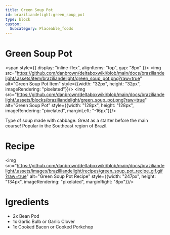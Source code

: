 ```yaml
---
title: Green Soup Pot
id: braziliandelight:green_soup_pot
type: block
custom:
  Subcategory: Placeable_foods
---
```


# Green Soup Pot

<span style={{ display: "inline-flex", alignItems: "top", gap: "8px" }}>
  <img src="https://github.com/danbrown/deltaboxwiki/blob/main/docs/braziliandelight/.assets/item/braziliandelight/green_soup_pot.png?raw=true"
         alt="Green Soup Pot Item" style={{width: "32px", height: "32px", imageRendering: "pixelated"}}/>
  <img src="https://github.com/danbrown/deltaboxwiki/blob/main/docs/braziliandelight/.assets/blocks/braziliandelight/green_soup_pot.png?raw=true"
         alt="Green Soup Pot" style={{width: "128px", height: "128px", imageRendering: "pixelated", marginLeft: "-16px"}}/>
</span>

Type of soup made with cabbage. Great as a starter before the main course!
Popular in the Southeast region of Brazil.

# Recipe

<img src="https://github.com/danbrown/deltaboxwiki/blob/main/docs/braziliandelight/.assets/images/brazilliandelight/recipes/green_soup_pot_recipe_gif.gif?raw=true" alt="Green Soup Pot Recipe" style={{width: "247px", height: "134px", imageRendering: "pixelated", marginRight: "8px"}}/>


# Igredients

- 2x Bean Pod
- 1x Garlic Bulb or Garlic Clover
- 1x Cooked Bacon or Cooked Porkchop